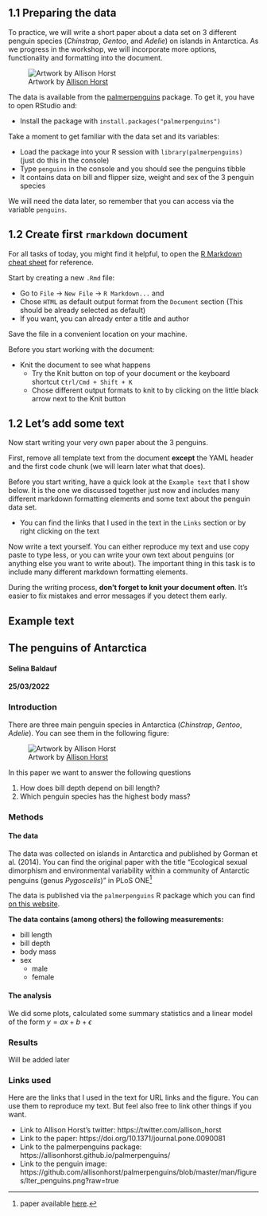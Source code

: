 ## 1.1 Preparing the data

To practice, we will write a short paper about a data set on 3 different penguin species (*Chinstrap*, *Gentoo*, and *Adelie*) on islands in Antarctica. 
As we progress in the workshop, we will incorporate more options, functionality and formatting into the document.

![Artwork by [Allison Horst](https://twitter.com/allison_horst)](https://github.com/allisonhorst/palmerpenguins/blob/master/man/figures/lter_penguins.png?raw=true)

The data is available from the [palmerpenguins](https://allisonhorst.github.io/palmerpenguins/) package. To get it, you have to open RStudio and:

- Install the package with `install.packages("palmerpenguins")`

Take a moment to get familiar with the data set and its variables:
    
- Load the package into your R session with `library(palmerpenguins)` (just do this in the console)
- Type `penguins` in the console and you should see the penguins tibble
- It contains data on bill and flipper size, weight and sex of the 3 penguin species

We will need the data later, so remember that you can access via the variable `penguins`.

## 1.2 Create first `rmarkdown` document

For all tasks of today, you might find it helpful, to open the [R Markdown cheat sheet](https://raw.githubusercontent.com/rstudio/cheatsheets/master/rmarkdown-2.0.pdf) for reference.

Start by creating a new `.Rmd` file:

- Go to `File` -> `New File` -> `R Markdown...` and 
- Chose `HTML` as default output format from the `Document` section (This should be already selected as default)
- If you want, you can already enter a title and author

Save the file in a convenient location on your machine.

Before you start working with the document:

- Knit the document to see what happens
  - Try the Knit button on top of your document or the keyboard shortcut `Ctrl/Cmd + Shift + K`
  - Chose different output formats to knit to by clicking on the little black arrow next to the Knit button
  
## 1.2 Let's add some text

Now start writing your very own paper about the 3 penguins. 

First, remove all template text from the document **except** the YAML header and the first code chunk (we will learn later what that does).

Before you start writing, have a quick look at the `Example text` that I show below. It is the one we discussed together just now and includes many different markdown formatting elements and some text about the penguin data set.

- You can find the links that I used in the text in the `Links` section or by right clicking on the text

Now write a text yourself. You can either reproduce my text and use copy paste to type less, or you can write your own text about penguins (or anything else you want to write about).
The important thing in this task is to include many different markdown formatting elements.

During the writing process, **don't forget to knit your document often**. It's easier to fix mistakes and error messages if you detect them early.

::::: {.panelset}

::: {.panel}

# Example text

## The penguins of Antarctica

#### Selina Baldauf

#### 25/03/2022

### Introduction

There are three main penguin species in Antarctica (*Chinstrap*, *Gentoo*, *Adelie*). You can see them in the following figure:

![Artwork by [Allison Horst](https://twitter.com/allison_horst)](https://github.com/allisonhorst/palmerpenguins/blob/master/man/figures/lter_penguins.png?raw=true)

In this paper we want to answer the following questions

1. How does bill depth depend on bill length?
2. Which penguin species has the highest body mass?

### Methods

#### The data

The data was collected on islands in Antarctica and published by Gorman et al. (2014). You can find the original paper with the title "Ecological sexual dimorphism and environmental variability within a community of Antarctic penguins (genus *Pygoscelis*)" in PLoS ONE^[paper available [here](https://doi.org/10.1371/journal.pone.0090081).]

The data is published via the `palmerpenguins` R package which you can find [on this website](https://allisonhorst.github.io/palmerpenguins/).

**The data contains (among others) the following measurements:**

- bill length
- bill depth
- body mass
- sex
  - male
  - female

#### The analysis

We did some plots, calculated some summary statistics and a linear model of the 
form $y = ax + b + \epsilon$

### Results

Will be added later

:::

::: {.panel}

### Links used

Here are the links that I used in the text for URL links and the figure. You can
use them to reproduce my text. But feel also free to link other things if you want.

- Link to Allison Horst's twitter: https://twitter.com/allison_horst
- Link to the paper: https://doi.org/10.1371/journal.pone.0090081
- Link to the palmerpenguins package: https://allisonhorst.github.io/palmerpenguins/
- Link to the penguin image: https://github.com/allisonhorst/palmerpenguins/blob/master/man/figures/lter_penguins.png?raw=true

:::

:::::
